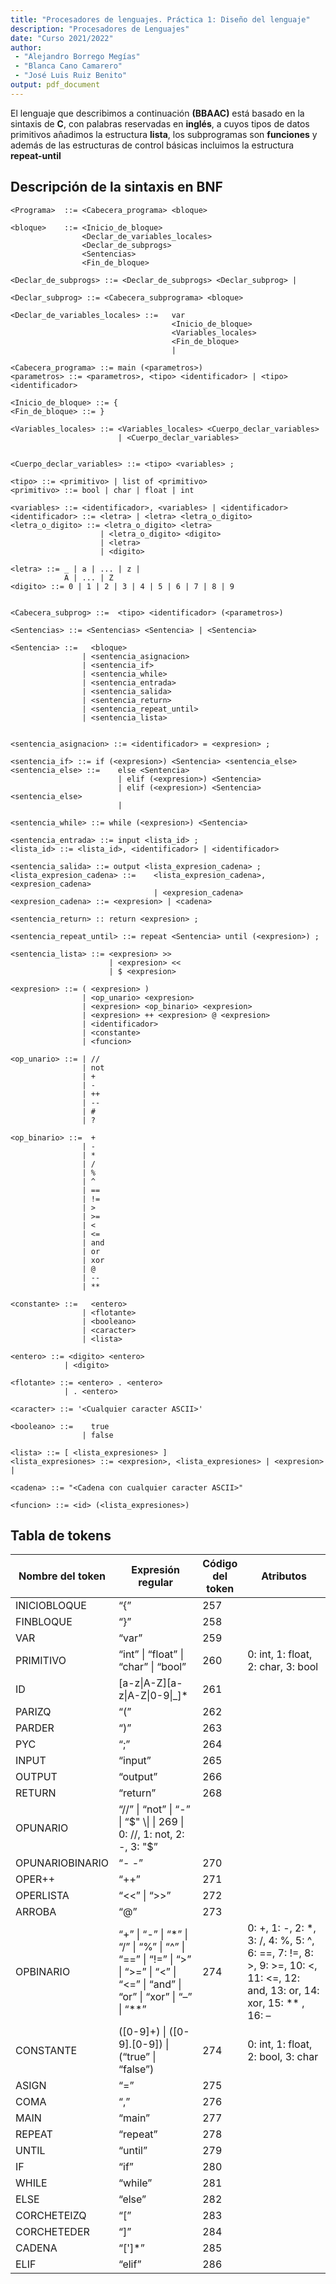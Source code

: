 ```yaml
---
title: "Procesadores de lenguajes. Práctica 1: Diseño del lenguaje"
description: "Procesadores de Lenguajes"
date: "Curso 2021/2022"
author:
 - "Alejandro Borrego Megías"
 - "Blanca Cano Camarero"
 - "José Luis Ruiz Benito"
output: pdf_document
---
```


El lenguaje que describimos a continuación **(BBAAC)** está basado en la sintaxis de **C**, con palabras reservadas en **inglés**, a cuyos tipos de datos primitivos añadimos la estructura **lista**, los subprogramas son **funciones** y además de las estructuras de control básicas incluimos la estructura **repeat-until**


## Descripción de la sintaxis en BNF

```
<Programa>  ::= <Cabecera_programa> <bloque>

<bloque>    ::= <Inicio_de_bloque>
                <Declar_de_variables_locales>
                <Declar_de_subprogs>
                <Sentencias>
                <Fin_de_bloque>

<Declar_de_subprogs> ::= <Declar_de_subprogs> <Declar_subprog> |

<Declar_subprog> ::= <Cabecera_subprograma> <bloque>

<Declar_de_variables_locales> ::=   var
                                    <Inicio_de_bloque>
                                    <Variables_locales>
                                    <Fin_de_bloque>
                                    |

<Cabecera_programa> ::= main (<parametros>)
<parametros> ::= <parametros>, <tipo> <identificador> | <tipo> <identificador>

<Inicio_de_bloque> ::= {
<Fin_de_bloque> ::= }

<Variables_locales> ::= <Variables_locales> <Cuerpo_declar_variables>
                        | <Cuerpo_declar_variables>


<Cuerpo_declar_variables> ::= <tipo> <variables> ;

<tipo> ::= <primitivo> | list of <primitivo>
<primitivo> ::= bool | char | float | int

<variables> ::= <identificador>, <variables> | <identificador>
<identificador> ::= <letra> | <letra> <letra_o_digito>
<letra_o_digito> ::= <letra_o_digito> <letra>
                    | <letra_o_digito> <digito>
                    | <letra>
                    | <digito>

<letra> ::= _ | a | ... | z |
            A | ... | Z
<digito> ::= 0 | 1 | 2 | 3 | 4 | 5 | 6 | 7 | 8 | 9


<Cabecera_subprog> ::=  <tipo> <identificador> (<parametros>)

<Sentencias> ::= <Sentencias> <Sentencia> | <Sentencia>

<Sentencia> ::=   <bloque>
                | <sentencia_asignacion>
                | <sentencia_if> 
                | <sentencia_while>
                | <sentencia_entrada>
                | <sentencia_salida>
                | <sentencia_return>
                | <sentencia_repeat_until>
                | <sentencia_lista>


<sentencia_asignacion> ::= <identificador> = <expresion> ;

<sentencia_if> ::= if (<expresion>) <Sentencia> <sentencia_else>
<sentencia_else> ::=    else <Sentencia>
                        | elif (<expresion>) <Sentencia>
                        | elif (<expresion>) <Sentencia> <sentencia_else>
                        |

<sentencia_while> ::= while (<expresion>) <Sentencia>

<sentencia_entrada> ::= input <lista_id> ;
<lista_id> ::= <lista_id>, <identificador> | <identificador>

<sentencia_salida> ::= output <lista_expresion_cadena> ;
<lista_expresion_cadena> ::=    <lista_expresion_cadena>, <expresion_cadena>
                                | <expresion_cadena>
<expresion_cadena> ::= <expresion> | <cadena>

<sentencia_return> :: return <expresion> ;

<sentencia_repeat_until> ::= repeat <Sentencia> until (<expresion>) ;

<sentencia_lista> ::= <expresion> >> 
                      | <expresion> <<
                      | $ <expresion>

<expresion> ::= ( <expresion> )
                | <op_unario> <expresion>
                | <expresion> <op_binario> <expresion>
                | <expresion> ++ <expresion> @ <expresion>
                | <identificador>
                | <constante>
                | <funcion>

<op_unario> ::= | //
                | not
                | +
                | -
                | ++
                | --
                | #
                | ?

<op_binario> ::=  +
                | -
                | *
                | /
                | %
                | ^
                | ==
                | !=
                | >
                | >=
                | <
                | <=
                | and
                | or
                | xor
                | @
                | --
                | **

<constante> ::=   <entero>
                | <flotante>
                | <booleano>
                | <caracter>
                | <lista>

<entero> ::= <digito> <entero>
            | <digito>

<flotante> ::= <entero> . <entero>
            | . <entero>

<caracter> ::= '<Cualquier caracter ASCII>'

<booleano> ::=    true
                | false

<lista> ::= [ <lista_expresiones> ]
<lista_expresiones> ::= <expresion>, <lista_expresiones> | <expresion> |

<cadena> ::= "<Cadena con cualquier caracter ASCII>"

<funcion> ::= <id> (<lista_expresiones>)

```


## Tabla de tokens

| Nombre del token | Expresión regular | Código del token | Atributos |
|---|---|-|---|
| INICIOBLOQUE  | "{" | 257 | |
| FINBLOQUE  | "}" | 258 | |
| VAR      | "var" | 259 | |
| PRIMITIVO | "int" \| "float" \| "char" \| "bool" | 260 | 0: int, 1: float, 2: char, 3: bool|
| ID         | [a-z\|A-Z][a-z\|A-Z\|0-9\|_]* | 261 | |
| PARIZQ     | "(" | 262 | |
| PARDER     | ")" | 263 | |
| PYC        | ";" | 264 | |
| INPUT        | "input" | 265 | |
| OUTPUT       | "output" | 266 | |
| RETURN     | "return" | 268 | |
| OPUNARIO   | "//" \| "not" \| "-" \| "$" \| | 269 | 0: //, 1: not, 2: -, 3: "$"   
| OPUNARIOBINARIO | "- -" | 270  |   
| OPER++ | "++" |  271 |  |     
| OPERLISTA | "<<" \| ">>" |   272 |   
| ARROBA | "@" | 273 |  
| OPBINARIO      | "+" \| "-" \| "*" \| "/" \| "%" \| "^" \| "==" \| "!=" \| ">" \| ">=" \| "<" \| "<=" \| "and" \| "or" \| "xor" \| "--" \| "**" | 274 | 0: +, 1: -, 2: *, 3: /, 4: %, 5: ^, 6: ==, 7: !=, 8: >, 9: >=, 10: <, 11: <=, 12: and, 13: or, 14: xor, 15: ** , 16: --   
| CONSTANTE      | ([0-9]+) \| ([0-9]\.[0-9]) \| ("true" \| "false")  | 274 | 0: int, 1: float, 2: bool, 3: char |
| ASIGN      | "=" | 275 | |
| COMA       | "," | 276 | |
| MAIN       | "main" | 277 | |
| REPEAT         | "repeat" | 278 | |
| UNTIL      | "until" | 279 | |
| IF         | "if" | 280 | |
| WHILE      | "while" | 281 | |
| ELSE       | "else" | 282 | |
| CORCHETEIZQ     | "[" | 283 | |
| CORCHETEDER     | "]" | 284 | |
| CADENA | "[\']*" | 285 |  |  
| ELIF | "elif" | 286 | |    
